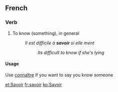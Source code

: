 ==French==

===Verb===
# To know (something), in general
#:''Il est difficile à '''savoir''' si elle ment''
#::''Its difficult to know if she's lying''
====Usage====
Use [[connaître]] if you want to say you know someone

[[et:Savoir]]
[[fr:savoir]]
[[ko:Savoir]]